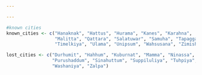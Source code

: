 ```yaml
---

---
```





```r
#known cities
known_cities <- c("Hanaknak", "Hattus", "Hurama", "Kanes", "Karahna", 
                  "Malitta", "Qattara", "Salatuwar", "Samuha", "Tapaggas", 
                  "Timelkiya", "Ulama", "Unipsum", "Wahsusana", "Zimishuna")

lost_cities <- c("Durhumit", "Hahhum", "Kuburnat", "Mamma", "Ninassa",
                 "Purushaddum", "Sinahuttum", "Suppiluliya", "Tuhpiya",
                 "Washaniya", "Zalpa")

```







